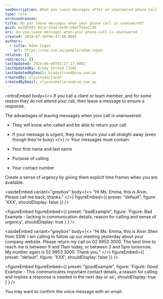```yaml
---
seoDescription: When you leave messages after an unanswered phone call, provide your name, reason for calling, and contact number to ensure a timely response.
type: rule
archivedreason:
title: Do you leave messages when your phone call is unanswered?
guid: ee2055d1-82ce-43ad-be4b-b8affdee2138
uri: do-you-leave-messages-when-your-phone-call-is-unanswered
created: 2010-07-16T06:47:48.000Z
authors:
  - title: Adam Cogan
    url: https://ssw.com.au/people/adam-cogan
related: []
redirects: []
lastUpdated: 2024-06-08T03:27:17.000Z
lastUpdatedBy: Brady Stroud [SSW]
lastUpdatedByEmail: bradystroud@ssw.com.au
createdBy: ulyssesmaclaren
createdByEmail: ulyssesmaclaren@ssw.com.au
---
```


<introEmbed
  body={<>
If you call a client or team member, and for some reason they do not attend your call, then leave a message to ensure a response.

The advantages of leaving messages when your call is unanswered:

- They will know who called and be able to return your call
- If your message is urgent, they may return your call straight away (even though they're busy)
  </>}
/>
Your messages must contain:

- Your first name and last name
- Purpose of calling
- Your contact number

Create a sense of urgency by giving them explicit time frames when you are available.

<asideEmbed
  variant="greybox"
  body={<>
    "Hi Ms. Emma, this is Alvin. Please call me back, thanks."
  </>}
  figureEmbed={{
    preset: "default",
    figure: 'XXX',
    shouldDisplay: false
  }}
/>

<figureEmbed figureEmbed={{
  preset: "badExample",
  figure: 'Figure: Bad Example - lacking in communication details, reason for calling and sense of urgency',
  shouldDisplay: true
} } />


<asideEmbed
  variant="greybox"
  body={<>
    "Hi Ms. Emma, this is Alvin Shen from SSW. I am calling to follow up our meeting yesterday about your company website. Please return my call on 02 9953 3000. The best time to reach me is between 9 and 11am today, or between 3 and 5pm tomorrow. My number again is 02 9953 3000. Thank you."
  </>}
  figureEmbed={{
    preset: "default",
    figure: 'XXX',
    shouldDisplay: false
  }}
/>

<figureEmbed figureEmbed={{
  preset: "goodExample",
  figure: 'Figure: Good Example - This communicates important contact details, a reason for calling and implies a response is needed in the next day or so',
  shouldDisplay: true
} } />


You may want to confirm the voice message with an email.

